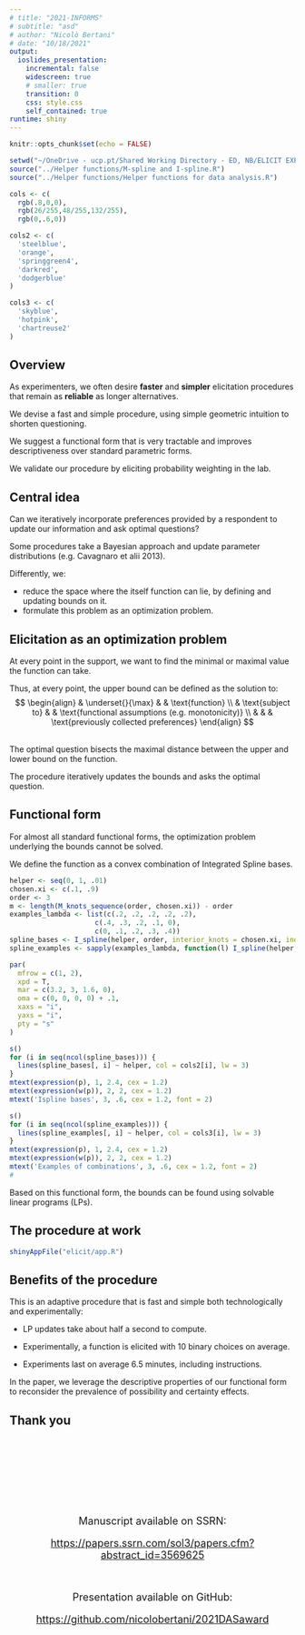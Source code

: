 ```yaml
---
# title: "2021-INFORMS"
# subtitle: "asd"
# author: "Nicolò Bertani"
# date: "10/18/2021"
output: 
  ioslides_presentation:
    incremental: false
    widescreen: true
    # smaller: true
    transition: 0
    css: style.css
    self_contained: true
runtime: shiny
---
```


```r
knitr::opts_chunk$set(echo = FALSE)
```

```r
setwd("~/OneDrive - ucp.pt/Shared Working Directory - ED, NB/ELICIT EXPERIMENT/R code and deliverables")
source("../Helper functions/M-spline and I-spline.R")
source("../Helper functions/Helper functions for data analysis.R")

cols <- c(
  rgb(.8,0,0),
  rgb(26/255,48/255,132/255),
  rgb(0,.6,0))

cols2 <- c(
  'steelblue',
  'orange',
  'springgreen4',
  'darkred',
  'dodgerblue'
)

cols3 <- c(
  'skyblue',
  'hotpink',
  'chartreuse2'
)
```


## Overview {.build .overview}

As experimenters, we often desire **faster** and **simpler** elicitation procedures that remain as **reliable** as longer alternatives.

We devise a fast and simple procedure, using simple geometric intuition to shorten questioning.

We suggest a functional form that is very tractable and improves descriptiveness over standard parametric forms.

We validate our procedure by eliciting probability weighting in the lab.




## Central idea {.build}

<!-- Suppose I want to elicit a decision-theoretic function (utility, probability weighting, ...). -->

Can we iteratively incorporate preferences provided by a respondent to update our information and ask optimal questions? 

Some procedures take a Bayesian approach and update parameter distributions (e.g. Cavagnaro et alii 2013).

Differently, we:

- reduce the space where the itself function can lie, by defining and updating bounds on it.
- formulate this problem as an optimization problem.

<!-- In particular, here we consider Yaari's model (1987) and elicit the probability weighting function. -->




## Elicitation as an optimization problem {.build}

At every point in the support, we want to find the minimal or maximal value the function can take.

Thus, at every point, the upper bound can be defined as the solution to:
$$
\begin{align}
& \underset{}{\max} & & \text{function} 
\\
& \text{subject to} & & \text{functional assumptions (e.g. monotonicity)}
\\
& & & \text{previously collected preferences}
\end{align}
$$

<br>
The optimal question bisects the maximal distance between the upper and lower bound on the function.

The procedure iteratively updates the bounds and asks the optimal question.



## Functional form {.smaller .build}

For almost all standard functional forms, the optimization problem underlying the bounds cannot be solved.

We define the function as a convex combination of Integrated Spline bases. 

```r
helper <- seq(0, 1, .01)
chosen.xi <- c(.1, .9)
order <- 3
m <- length(M_knots_sequence(order, chosen.xi)) - order
examples_lambda <- list(c(.2, .2, .2, .2, .2), 
                     c(.4, .3, .2, .1, 0),
                     c(0, .1, .2, .3, .4))
spline_bases <- I_spline(helper, order, interior_knots = chosen.xi, individual = T)
spline_examples <- sapply(examples_lambda, function(l) I_spline(helper, order, interior_knots = chosen.xi, individual = F, lambdas = l))

par(
  mfrow = c(1, 2),
  xpd = T,
  mar = c(3.2, 3, 1.6, 0),
  oma = c(0, 0, 0, 0) + .1,
  xaxs = "i",
  yaxs = "i",
  pty = "s"
)

s()
for (i in seq(ncol(spline_bases))) {
  lines(spline_bases[, i] ~ helper, col = cols2[i], lw = 3)
}
mtext(expression(p), 1, 2.4, cex = 1.2)
mtext(expression(w(p)), 2, 2, cex = 1.2)
mtext('Ispline bases', 3, .6, cex = 1.2, font = 2)

s()
for (i in seq(ncol(spline_examples))) {
  lines(spline_examples[, i] ~ helper, col = cols3[i], lw = 3)
}
mtext(expression(p), 1, 2.4, cex = 1.2)
mtext(expression(w(p)), 2, 2, cex = 1.2)
mtext('Examples of combinations', 3, .6, cex = 1.2, font = 2)
# 
```

Based on this functional form, the bounds can be found using solvable linear programs (LPs).





## The procedure at work

```r
shinyAppFile("elicit/app.R")
```



## Benefits of the procedure {.build}

This is an adaptive procedure that is fast and simple both technologically and experimentally:

- LP updates take about half a second to compute.

- Experimentally, a function is elicited with 10 binary choices on average.

- Experiments last on average 6.5 minutes, including instructions.

In the paper, we leverage the descriptive properties of our functional form to reconsider the prevalence of possibility and certainty effects.



## Thank you

&nbsp;
<div style="font-weight:bold; font-size: xx-large; text-align:center;">
</div>
&nbsp;
<div style="font-weight:bold; font-size: xx-large; text-align:center;">
</div>
&nbsp;
<div style="font-weight:bold; font-size: xx-large; text-align:center;">
</div>
&nbsp;
<div style="font-weight:bold; font-size: xx-large; text-align:center;">
</div>
&nbsp;
<div style="font-weight:bold; font-size: xx-large; text-align:center;">
</div>
&nbsp;
<div style="font-weight:bold; font-size: xx-large; text-align:center;">
</div>
&nbsp;
<div style="text-align: center; font-size: 18px">
Manuscript available on SSRN:

[https://papers.ssrn.com/sol3/papers.cfm?abstract_id=3569625](https://papers.ssrn.com/sol3/papers.cfm?abstract_id=3569625)
</div>
&nbsp;
<div style="text-align: center; font-size: 18px">
Presentation available on GitHub:

[https://github.com/nicolobertani/2021DASaward](https://github.com/nicolobertani/2021DASaward)
</div>
